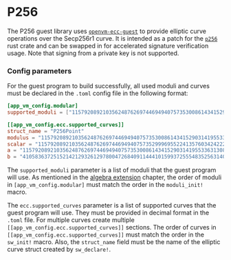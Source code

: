 # P256

The P256 guest library uses [`openvm-ecc-guest`](/book/acceleration-using-extensions/elliptic-curve-cryptography) to provide elliptic curve operations over the Secp256r1 curve. It is intended as a patch for the [`p256`](https://crates.io/crates/p256) rust crate and can be swapped in for accelerated signature verification usage. Note that signing from a private key is not supported.  


### Config parameters

For the guest program to build successfully, all used moduli and curves must be declared in the `.toml` config file in the following format:

```toml
[app_vm_config.modular]
supported_moduli = ["115792089210356248762697446949407573530086143415290314195533631308867097853951", "115792089210356248762697446949407573529996955224135760342422259061068512044369"]

[[app_vm_config.ecc.supported_curves]]
struct_name = "P256Point"
modulus = "115792089210356248762697446949407573530086143415290314195533631308867097853951"
scalar = "115792089210356248762697446949407573529996955224135760342422259061068512044369"
a = "115792089210356248762697446949407573530086143415290314195533631308867097853948"
b = "41058363725152142129326129780047268409114441015993725554835256314039467401291"
```

The `supported_moduli` parameter is a list of moduli that the guest program will use. As mentioned in the [algebra extension](/book/acceleration-using-extensions/algebra) chapter, the order of moduli in `[app_vm_config.modular]` must match the order in the `moduli_init!` macro.

The `ecc.supported_curves` parameter is a list of supported curves that the guest program will use. They must be provided in decimal format in the `.toml` file. For multiple curves create multiple `[[app_vm_config.ecc.supported_curves]]` sections. The order of curves in `[[app_vm_config.ecc.supported_curves]]` must match the order in the `sw_init!` macro.
Also, the `struct_name` field must be the name of the elliptic curve struct created by `sw_declare!`.
